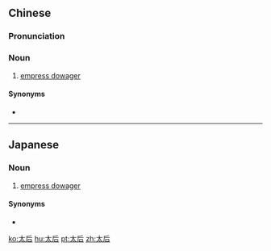 ==Chinese==
{{zh-forms}}

===Pronunciation===
{{zh-pron
|m=tàihòu
|c=taai3 hau6
|h=pfs=thai-heu
|mn=qz:thài-hiǒ/tw,xm,zz:thài-hō͘/tw:thài-hiō
|cat=n
}}

===Noun===
{{zh-noun}}

# [[empress dowager]]

====Synonyms====
* {{zh-l|皇太后}}

----

==Japanese==
{{ja-kanjitab|たい|こう|yomi=on}}

===Noun===
{{ja-noun|たいこう}}

# [[empress dowager]]

====Synonyms====
* {{m|ja|皇太后|tr=kōtaigō}}

[[ko:太后]]
[[hu:太后]]
[[pt:太后]]
[[zh:太后]]